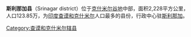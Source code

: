 '''斯利那加县'''（Srinagar district）位于[[克什米尔谷地|克什米尔谷地]]中部，面积2,228平方公里，人口123.85万，为[[印度|印度]][[查谟和克什米尔_(中央直辖区)|查谟和克什米尔]]人口最多的县份，行政中心驻[[斯利那加|斯利那加]]。

{{Authority control}}
{{Jammu and Kashmir}}
{{印度行政区划小作品}}

[[Category:查谟和克什米尔辖县|Category:查谟和克什米尔辖县]]